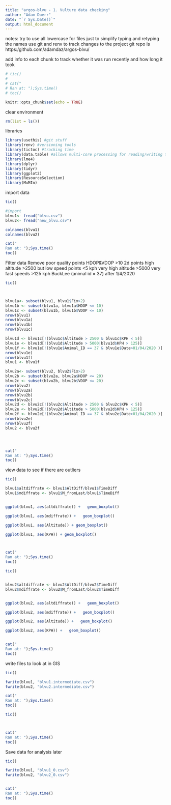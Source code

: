 ```yaml
---
title: "argos-blvu - 1. Vulture data checking"
author: "Adam Duerr"
date: "`r Sys.Date()`"
output: html_document
---
```


notes: try to use all lowercase for files just to simplify typing and retyping the names
use git and renv to track changes to the project
git repo is https:/github.com/adamdaz/argos-blvu/

add info to each chunk to track whether it was run recently and how long it took
```r
# tic()
# 
# cat("
# Ran at: ");Sys.time()
# toc()
```


```r
knitr::opts_chunk$set(echo = TRUE)
```


clear environment 
```r
rm(list = ls())

```


libraries
```r
library(usethis) #git stuff
library(renv) #versioning tools
library(tictoc) #tracking time
library(data.table) #allows multi-core processing for reading/writing tables = fast!
library(lme4)
library(dplyr)
library(tidyr)
library(ggplot2)
library(ResourceSelection)
library(MuMIn)
```

import data
```r
tic()

#import
blvu1<- fread("blvu.csv")
blvu2<- fread("new_blvu.csv")

colnames(blvu1)
colnames(blvu2)

cat("
Ran at: ");Sys.time()
toc()
```


Filter data 
Remove poor quality points
HDOP&VDOP >10
2d points
high altitude >2500 but low speed points <5 kph
very high altitude >5000
very fast speeds >125 kph
BuckLee (animal id = 37) after 1/4/2020
```r
tic()



blvu1a<- subset(blvu1, blvu1$Fix>2)
blvu1b <- subset(blvu1a, blvu1a$HDOP <= 10)
blvu1c <- subset(blvu1b, blvu1b$VDOP <= 10)
nrow(blvu1)
nrow(blvu1a)
nrow(blvu1b)
nrow(blvu1c)

blvu1d <- blvu1c[!(blvu1c$Altitude > 2500 & blvu1c$KPH < 5)]
blvu1e <- blvu1d[!(blvu1d$Altitude > 5000|blvu1d$KPH > 125)]
blvu1f <- blvu1e[!(blvu1e$Animal_ID == 37 & blvu1e$Date>01/04/2020 )]
nrow(blvu1e)
nrow(blvu1f)
blvu1 <- blvu1f

blvu2a<- subset(blvu2, blvu2$Fix>2)
blvu2b <- subset(blvu2a, blvu2a$HDOP <= 20)
blvu2c <- subset(blvu2b, blvu2b$VDOP <= 20)
nrow(blvu2)
nrow(blvu2a)
nrow(blvu2b)
nrow(blvu2c)
blvu2d <- blvu2c[!(blvu2c$Altitude > 2500 & blvu2c$KPH < 5)]
blvu2e <- blvu2d[!(blvu2d$Altitude > 5000|blvu2d$KPH > 125)]
blvu2f <- blvu2e[!(blvu2e$Animal_ID == 37 & blvu2e$Date>01/04/2020 )]
nrow(blvu2e)
nrow(blvu2f)
blvu2 <- blvu2f




cat("
Ran at: ");Sys.time()
toc()
```

view data to see if there are outliers

```r
tic()

blvu1$altdiffrate <- blvu1$AltDiff/blvu1$TimeDiff
blvu1$mdiffrate <- blvu1$M_fromLast/blvu1$TimeDiff


ggplot(blvu1, aes(altdiffrate)) +   geom_boxplot()

ggplot(blvu1, aes(mdiffrate)) +   geom_boxplot()

ggplot(blvu1, aes(Altitude)) + geom_boxplot()

ggplot(blvu1, aes(KPH)) + geom_boxplot()



cat("
Ran at: ");Sys.time()
toc()
```



```r
tic()


blvu2$altdiffrate <- blvu2$AltDiff/blvu2$TimeDiff
blvu2$mdiffrate <- blvu2$M_fromLast/blvu2$TimeDiff


ggplot(blvu2, aes(altdiffrate)) +   geom_boxplot()

ggplot(blvu2, aes(mdiffrate)) +   geom_boxplot()

ggplot(blvu2, aes(Altitude)) +   geom_boxplot()

ggplot(blvu2, aes(KPH)) +   geom_boxplot()


cat("
Ran at: ");Sys.time()
toc()
```




write files to look at in GIS

```r
tic()

fwrite(blvu1, "blvu1.intermediate.csv")
fwrite(blvu2, "blvu2.intermediate.csv")

cat("
Ran at: ");Sys.time()
toc()
```

```r
tic()



cat("
Ran at: ");Sys.time()
toc()
```




Save data for analysis later

```r
tic()

fwrite(blvu1, "blvu1_0.csv")
fwrite(blvu2, "blvu2_0.csv")


cat("
Ran at: ");Sys.time()
toc()
```